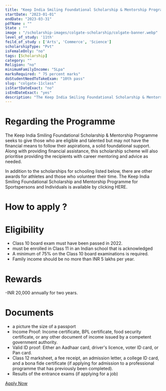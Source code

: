 ```yaml
---
title: "Keep India Smiling Foundational Scholarship & Mentorship Program for BDS course 2022-23"
startDate: "2023-01-01"
endDate: "2023-03-31"
pdfName : ""
State : ""
image : "/scholarship-images/colgate-scholarship/colgate-banner.webp"
level_of_study: '11th'
feild_of_study : ['Arts', 'Commerce', 'Science']
scholarshipType: "Pvt"
isFemaleOnly: "no"
tags: [Scholarship]
category: ""
Religion: "no"
minimumFamilyIncome: "5Lpa"
marksRequired: " 75 percent marks"
doStudentNeedToTakeExam: "10th pass"
slug: "colgate-11class"
isStartDateExact: "no"
isEndDateExact: "yes"
description: "The Keep India Smiling Foundational Scholarship & Mentorship Programme seeks to give those who are eligible and talented but may not have the financial means to follow their aspirations, a solid foundational support."
---
```


# Regarding the Programme

The Keep India Smiling Foundational Scholarship & Mentorship Programme seeks to give those
who are eligible and talented but may not have the financial means to follow their aspirations, a solid foundational support. Along with providing financial assistance,
this scholarship scheme will also prioritise providing the recipients with career mentoring and advice as needed.

In addition to the scholarships for schooling listed below, there are other awards for athletes and those who volunteer their time. The Keep India Smiling Foundational Scholarship and Mentorship Programme for Sportspersons and Individuals is available by clicking HERE.

# How to apply ?

# Eligibility

- Class 10 board exam must have been passed in 2022.
- must be enrolled in Class 11 in an Indian school that is acknowledged
- A minimum of 75% on the Class 10 board examinations is required.
- Family income should be no more than INR 5 lakhs per year.

# Rewards

-INR 20,000 annually for two years.

# Documents

- a picture the size of a passport
- Income Proof: Income certificate, BPL certificate, food security certificate, or any other document of income issued by a competent government authority.
- Valid ID proof: Either an Aadhaar card, driver's licence, voter ID card, or Pan card.
- Class 12 marksheet, a fee receipt, an admission letter, a college ID card, and a bona fide certificate (if applying for admission to a professional programme that has previously been completed).
- Results of the entrance exams (if applying for a job)

[Apply Now](https://www.colgate.com/en-in/smile-karo-aur-shuru-ho-jao/foundation-scholarship)
